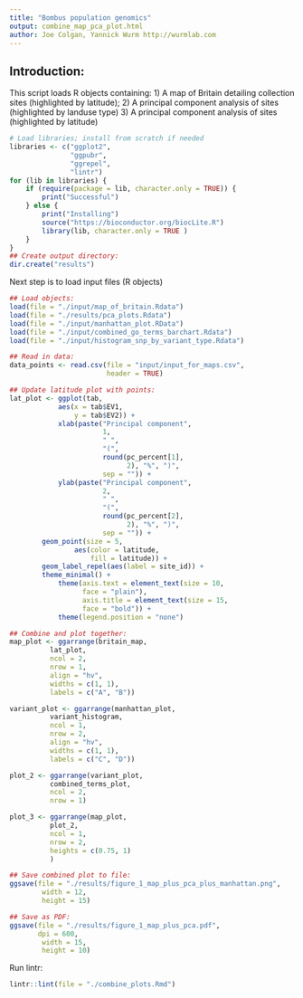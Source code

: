 ```yaml
---
title: "Bombus population genomics"
output: combine_map_pca_plot.html
author: Joe Colgan, Yannick Wurm http://wurmlab.com
---
```


## Introduction:
This script loads R objects containing:
1) A map of Britain detailing collection sites (highlighted by latitude);
2) A principal component analysis of sites (highlighted by landuse type)
3) A principal component analysis of sites (highlighted by latitude)

```r
# Load libraries; install from scratch if needed
libraries <- c("ggplot2",
               "ggpubr",
               "ggrepel",
               "lintr")
for (lib in libraries) {
    if (require(package = lib, character.only = TRUE)) {
        print("Successful")
    } else {
        print("Installing")
        source("https://bioconductor.org/biocLite.R")
        library(lib, character.only = TRUE )
    }
}
## Create output directory:
dir.create("results")
```
Next step is to load input files (R objects)

```r
## Load objects:
load(file = "./input/map_of_britain.Rdata")
load(file = "./results/pca_plots.Rdata")
load(file = "./input/manhattan_plot.RData")
load(file = "./input/combined_go_terms_barchart.Rdata")
load(file = "./input/histogram_snp_by_variant_type.Rdata")

## Read in data:
data_points <- read.csv(file = "input/input_for_maps.csv",
                        header = TRUE)

## Update latitude plot with points:
lat_plot <- ggplot(tab,
            aes(x = tab$EV1,
                y = tab$EV2)) +
            xlab(paste("Principal component",
                       1,
                       " ",
                       "(",
                       round(pc_percent[1],
                             2), "%", ")",
                       sep = "")) +
            ylab(paste("Principal component",
                       2,
                       " ",
                       "(",
                       round(pc_percent[2],
                             2), "%", ")",
                       sep = "")) +
        geom_point(size = 5,
                aes(color = latitude,
                    fill = latitude)) +
        geom_label_repel(aes(label = site_id)) +
        theme_minimal() +
            theme(axis.text = element_text(size = 10,
                  face = "plain"),
                  axis.title = element_text(size = 15,
                  face = "bold")) +
            theme(legend.position = "none")

## Combine and plot together:
map_plot <- ggarrange(britain_map,
          lat_plot,
          ncol = 2,
          nrow = 1,
          align = "hv",
          widths = c(1, 1),
          labels = c("A", "B"))

variant_plot <- ggarrange(manhattan_plot,
          variant_histogram,
          ncol = 1,
          nrow = 2,
          align = "hv",
          widths = c(1, 1),
          labels = c("C", "D"))

plot_2 <- ggarrange(variant_plot,
          combined_terms_plot,
          ncol = 2,
          nrow = 1)

plot_3 <- ggarrange(map_plot,
          plot_2,
          ncol = 1,
          nrow = 2,
          heights = c(0.75, 1)
          )

## Save combined plot to file:
ggsave(file = "./results/figure_1_map_plus_pca_plus_manhattan.png",
        width = 12,
        height = 15)

## Save as PDF:
ggsave(file = "./results/figure_1_map_plus_pca.pdf",
       dpi = 600,
        width = 15,
        height = 10)
```

Run lintr:

```r
lintr::lint(file = "./combine_plots.Rmd")
```
